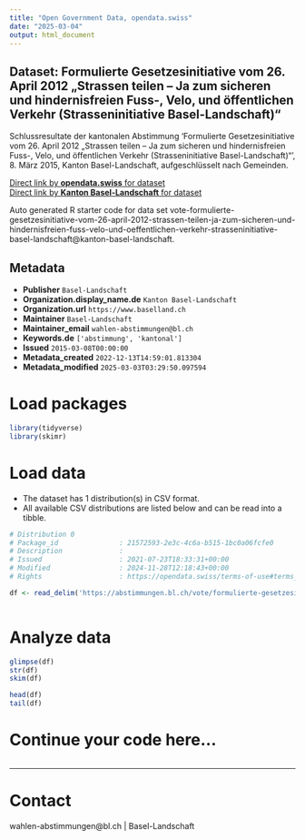 ```yaml
---
title: "Open Government Data, opendata.swiss"
date: "2025-03-04"
output: html_document
---
```


## Dataset: Formulierte Gesetzesinitiative vom 26. April 2012 „Strassen teilen – Ja zum sicheren und hindernisfreien Fuss-, Velo, und öffentlichen Verkehr (Strasseninitiative Basel-Landschaft)“

Schlussresultate der kantonalen Abstimmung 'Formulierte Gesetzesinitiative vom 26. April 2012 „Strassen teilen – Ja zum sicheren und hindernisfreien Fuss-, Velo, und öffentlichen Verkehr (Strasseninitiative Basel-Landschaft)“', 8. März 2015, Kanton Basel-Landschaft, aufgeschlüsselt nach Gemeinden.

[Direct link by **opendata.swiss** for dataset](https://opendata.swiss/de/dataset/formulierte-gesetzesinitiative-vom-26-april-2012-strassen-teilen-ja-zum-sicheren-und-hindernisf)<br>
[Direct link by **Kanton Basel-Landschaft** for dataset](https://abstimmungen.bl.ch/vote/formulierte-gesetzesinitiative-vom-26-april-2012-strassen-teilen-ja-zum-sicheren-und-hindernisfreien-fuss-velo-und-oeffentlichen-verkehr-strasseninitiative-basel-landschaft/data)

Auto generated R starter code for data set vote-formulierte-gesetzesinitiative-vom-26-april-2012-strassen-teilen-ja-zum-sicheren-und-hindernisfreien-fuss-velo-und-oeffentlichen-verkehr-strasseninitiative-basel-landschaft@kanton-basel-landschaft.

## Metadata

- **Publisher** `Basel-Landschaft`
- **Organization.display_name.de** `Kanton Basel-Landschaft`
- **Organization.url** `https://www.baselland.ch`
- **Maintainer** `Basel-Landschaft`
- **Maintainer_email** `wahlen-abstimmungen@bl.ch`
- **Keywords.de** `['abstimmung', 'kantonal']`
- **Issued** `2015-03-08T00:00:00`
- **Metadata_created** `2022-12-13T14:59:01.813304`
- **Metadata_modified** `2025-03-03T03:29:50.097594`


# Load packages

```r

library(tidyverse)
library(skimr)

```

# Load data

-   The dataset has 1 distribution(s) in CSV format.
-   All available CSV distributions are listed below and can be read into a tibble.

```r

# Distribution 0
# Package_id               : 21572593-2e3c-4c6a-b515-1bc0a06fcfe0
# Description              : 
# Issued                   : 2021-07-23T18:33:31+00:00
# Modified                 : 2024-11-28T12:18:43+00:00
# Rights                   : https://opendata.swiss/terms-of-use#terms_by

df <- read_delim('https://abstimmungen.bl.ch/vote/formulierte-gesetzesinitiative-vom-26-april-2012-strassen-teilen-ja-zum-sicheren-und-hindernisfreien-fuss-velo-und-oeffentlichen-verkehr-strasseninitiative-basel-landschaft/data-csv')



```

# Analyze data

```r

glimpse(df)
str(df)
skim(df)

head(df)
tail(df)

```

# Continue your code here...

```r

```

------------------------------------------------------------------------

# Contact

wahlen-abstimmungen@bl.ch | Basel-Landschaft
